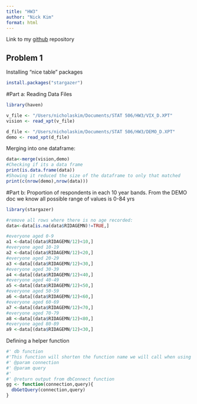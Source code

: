 ```yaml
---
title: "HW3"
author: "Nick Kim"
format: html
---
```


Link to my [github](https://github.com/nick-kimm/HW3) repository 

## Problem 1

Installing "nice table" packages
```r
install.packages("stargazer")
```
#Part a: 
Reading Data Files 
```r
library(haven)

v_file <- "/Users/nicholaskim/Documents/STAT 506/HW3/VIX_D.XPT"
vision <- read_xpt(v_file)

d_file <- "/Users/nicholaskim/Documents/STAT 506/HW3/DEMO_D.XPT"
demo <- read_xpt(d_file)
```

Merging into one dataframe:
```r
data<-merge(vision,demo)
#Checking if its a data frame
print(is.data.frame(data))
#Showing it reduced the size of the dataframe to only that matched
print(c(nrow(demo),nrow(data)))
```

#Part b:
Proportion of respondents in each 10 year bands. From the DEMO doc we know all possible range of values is 0-84 yrs
```r
library(stargazer)

#remove all rows where there is no age recorded:
data<-data[is.na(data$RIDAGEMN)!=TRUE,]

#everyone aged 0-9
a1 <-data[(data$RIDAGEMN/12)<10,]
#everyone aged 10-19
a2 <-data[(data$RIDAGEMN/12)<20,]
#everyone aged 20-29
a3 <-data[(data$RIDAGEMN/12)<30,]
#everyone aged 30-39
a4 <-data[(data$RIDAGEMN/12)<40,]
#everyone aged 40-49
a5 <-data[(data$RIDAGEMN/12)<50,]
#everyone aged 50-59
a6 <-data[(data$RIDAGEMN/12)<60,]
#everyone aged 60-69
a7 <-data[(data$RIDAGEMN/12)<70,]
#everyone aged 70-79
a8 <-data[(data$RIDAGEMN/12)<80,]
#everyone aged 80-89
a9 <-data[(data$RIDAGEMN/12)<30,]
```


Defining a helper function
```r
#' db function
#'This function will shorten the function name we will call when using dbConnect for ease of use for the user
#' @param connection 
#' @param query 
#'
#' @return output from dbConnect function
gg <- function(connection,query){
  dbGetQuery(connection,query)
}
```